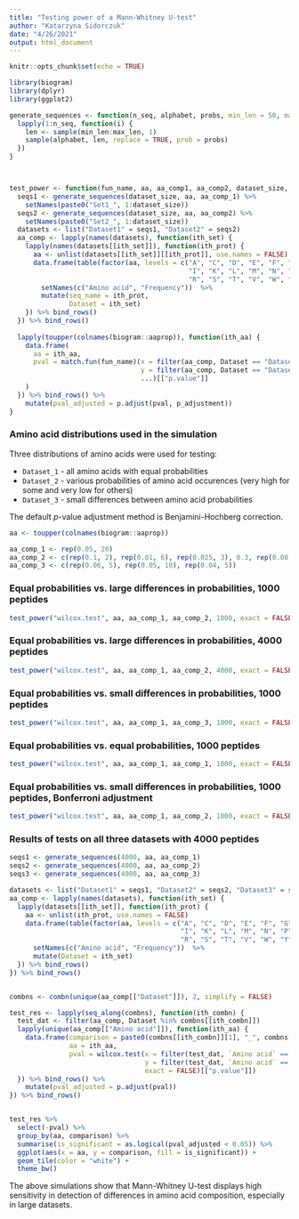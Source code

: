 ```yaml
---
title: "Testing power of a Mann-Whitney U-test"
author: "Katarzyna Sidorczuk"
date: "4/26/2021"
output: html_document
---
```


```r
knitr::opts_chunk$set(echo = TRUE)

library(biogram)
library(dplyr)
library(ggplot2)

generate_sequences <- function(n_seq, alphabet, probs, min_len = 50, max_len = 100) {
  lapply(1:n_seq, function(i) {
    len <- sample(min_len:max_len, 1)
    sample(alphabet, len, replace = TRUE, prob = probs)
  })
}



test_power <- function(fun_name, aa, aa_comp1, aa_comp2, dataset_size, p_adjustment = "BH", ...) {
  seqs1 <- generate_sequences(dataset_size, aa, aa_comp_1) %>% 
    setNames(paste0("Set1_", 1:dataset_size))
  seqs2 <- generate_sequences(dataset_size, aa, aa_comp2) %>% 
    setNames(paste0("Set2_", 1:dataset_size))
  datasets <- list("Dataset1" = seqs1, "Dataset2" = seqs2)
  aa_comp <- lapply(names(datasets), function(ith_set) {
    lapply(names(datasets[[ith_set]]), function(ith_prot) {
      aa <- unlist(datasets[[ith_set]][[ith_prot]], use.names = FALSE)
      data.frame(table(factor(aa, levels = c("A", "C", "D", "E", "F", "G", "H", 
                                             "I", "K", "L", "M", "N", "P", "Q", 
                                             "R", "S", "T", "V", "W", "Y")))/length(aa)) %>% 
        setNames(c("Amino acid", "Frequency"))  %>% 
        mutate(seq_name = ith_prot,
               Dataset = ith_set)
    }) %>% bind_rows()
  }) %>% bind_rows()
  
  lapply(toupper(colnames(biogram::aaprop)), function(ith_aa) {
    data.frame(
      aa = ith_aa,
      pval = match.fun(fun_name)(x = filter(aa_comp, Dataset == "Dataset1" & `Amino acid` == ith_aa)[["Frequency"]],
                                 y = filter(aa_comp, Dataset == "Dataset2" & `Amino acid` == ith_aa)[["Frequency"]],
                                 ...)[["p.value"]]
    )
  }) %>% bind_rows() %>% 
    mutate(pval_adjusted = p.adjust(pval, p_adjustment))
}

```

### Amino acid distributions used in the simulation

Three distributions of amino acids were used for testing:

- ```Dataset_1``` - all amino acids with equal probabilities
- ```Dataset_2``` - various probabilities of amino acid occurences (very high for some and very low for others)
- ```Dataset_3``` - small differences between amino acid probabilities

The default *p*-value adjustment method is Benjamini-Hochberg correction. 

```r
aa <- toupper(colnames(biogram::aaprop))

aa_comp_1 <- rep(0.05, 20)
aa_comp_2 <- c(rep(0.1, 2), rep(0.01, 6), rep(0.025, 3), 0.3, rep(0.08, 3), rep(0.04, 3), rep(0.0025, 2))
aa_comp_3 <- c(rep(0.06, 5), rep(0.05, 10), rep(0.04, 5))

```

### Equal probabilities vs. large differences in probabilities, 1000 peptides

```r
test_power("wilcox.test", aa, aa_comp_1, aa_comp_2, 1000, exact = FALSE)
```

### Equal probabilities vs. large differences in probabilities, 4000 peptides
```r
test_power("wilcox.test", aa, aa_comp_1, aa_comp_2, 4000, exact = FALSE)
```

### Equal probabilities vs. small differences in probabilities, 1000 peptides
```r
test_power("wilcox.test", aa, aa_comp_1, aa_comp_3, 1000, exact = FALSE)
```

### Equal probabilities vs. equal probabilities, 1000 peptides
```r
test_power("wilcox.test", aa, aa_comp_1, aa_comp_1, 1000, exact = FALSE)
```

### Equal probabilities vs. small differences in probabilities, 1000 peptides, Bonferroni adjustment
```r
test_power("wilcox.test", aa, aa_comp_1, aa_comp_2, 1000, exact = FALSE, adjustment = "bonferroni")
```


### Results of tests on all three datasets with 4000 peptides

```r
seqs1 <- generate_sequences(4000, aa, aa_comp_1)
seqs2 <- generate_sequences(4000, aa, aa_comp_2)
seqs3 <- generate_sequences(4000, aa, aa_comp_3)

datasets <- list("Dataset1" = seqs1, "Dataset2" = seqs2, "Dataset3" = seqs3)
aa_comp <- lapply(names(datasets), function(ith_set) {
  lapply(datasets[[ith_set]], function(ith_prot) {
    aa <- unlist(ith_prot, use.names = FALSE)
    data.frame(table(factor(aa, levels = c("A", "C", "D", "E", "F", "G", "H", 
                                           "I", "K", "L", "M", "N", "P", "Q", 
                                           "R", "S", "T", "V", "W", "Y")))/length(aa)) %>% 
      setNames(c("Amino acid", "Frequency"))  %>% 
      mutate(Dataset = ith_set)
  }) %>% bind_rows()
}) %>% bind_rows()


combns <- combn(unique(aa_comp[["Dataset"]]), 2, simplify = FALSE)

test_res <- lapply(seq_along(combns), function(ith_combn) {
  test_dat <- filter(aa_comp, Dataset %in% combns[[ith_combn]])
  lapply(unique(aa_comp[["Amino acid"]]), function(ith_aa) {
    data.frame(comparison = paste0(combns[[ith_combn]][1], "_", combns[[ith_combn]][2]),
               aa = ith_aa,
               pval = wilcox.test(x = filter(test_dat, `Amino acid` == ith_aa, Dataset == combns[[ith_combn]][1])[["Frequency"]],
                                  y = filter(test_dat, `Amino acid` == ith_aa, Dataset == combns[[ith_combn]][2])[["Frequency"]],
                                  exact = FALSE)[["p.value"]]) 
  }) %>% bind_rows() %>% 
    mutate(pval_adjusted = p.adjust(pval))
}) %>% bind_rows()


test_res %>% 
  select(-pval) %>% 
  group_by(aa, comparison) %>% 
  summarise(is_significant = as.logical(pval_adjusted < 0.05)) %>% 
  ggplot(aes(x = aa, y = comparison, fill = is_significant)) +
  geom_tile(color = "white") +
  theme_bw()
```

The above simulations show that Mann-Whitney U-test displays high sensitivity in detection of differences in amino acid composition, especially in large datasets. 
